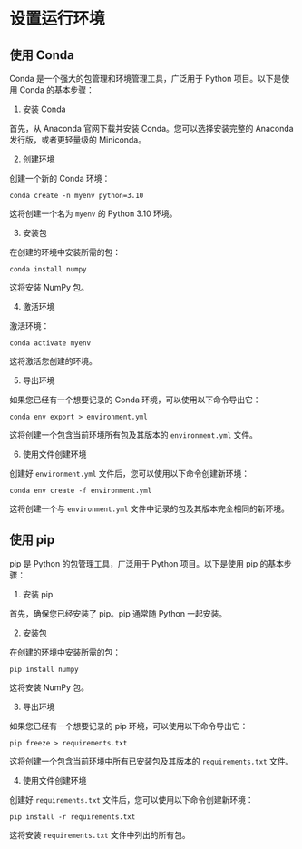 # 设置运行环境

## 使用 Conda

Conda 是一个强大的包管理和环境管理工具，广泛用于 Python 项目。以下是使用 Conda 的基本步骤：

1. 安装 Conda

首先，从 Anaconda 官网下载并安装 Conda。您可以选择安装完整的 Anaconda 发行版，或者更轻量级的 Miniconda。

2. 创建环境

创建一个新的 Conda 环境：

```
conda create -n myenv python=3.10
```

这将创建一个名为 `myenv` 的 Python 3.10 环境。

3. 安装包

在创建的环境中安装所需的包：

```
conda install numpy
```

这将安装 NumPy 包。

4. 激活环境

激活环境：

```
conda activate myenv
```

这将激活您创建的环境。

5. 导出环境

如果您已经有一个想要记录的 Conda 环境，可以使用以下命令导出它：

```
conda env export > environment.yml
```

这将创建一个包含当前环境所有包及其版本的 `environment.yml` 文件。

6. 使用文件创建环境

创建好 `environment.yml` 文件后，您可以使用以下命令创建新环境：

```
conda env create -f environment.yml
```

这将创建一个与 `environment.yml` 文件中记录的包及其版本完全相同的新环境。

## 使用 pip

pip 是 Python 的包管理工具，广泛用于 Python 项目。以下是使用 pip 的基本步骤：

1. 安装 pip

首先，确保您已经安装了 pip。pip 通常随 Python 一起安装。

2. 安装包

在创建的环境中安装所需的包：

```
pip install numpy
```

这将安装 NumPy 包。

3. 导出环境

如果您已经有一个想要记录的 pip 环境，可以使用以下命令导出它：

```
pip freeze > requirements.txt
```

这将创建一个包含当前环境中所有已安装包及其版本的 `requirements.txt` 文件。

4. 使用文件创建环境

创建好 `requirements.txt` 文件后，您可以使用以下命令创建新环境：

```
pip install -r requirements.txt
```

这将安装 `requirements.txt` 文件中列出的所有包。


